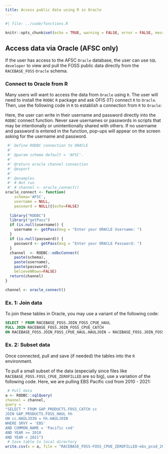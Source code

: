 ```yaml
---
title: Access public data using R in Oracle
---
```


```r
#| file: ../code/functions.R

knitr::opts_chunk$set(echo = TRUE, warning = FALSE, error = FALSE, message = FALSE)
```

## Access data via Oracle (AFSC only)

If the user has access to the AFSC `Oracle` database, the user can use `SQL developer` to view and pull the FOSS public data directly from the `RACEBASE_FOSS` `Oracle` schema. 

### Connect to Oracle from R

Many users will want to access the data from `Oracle` using `R`. The user will need to install the `RODBC` `R` package and ask OFIS (IT) connect `R` to `Oracle`. Then, use the following code in `R` to establish a connection from `R` to `Oracle`: 

Here, the user can write in their username and password directly into the `RODBC` connect function. Never save usernames or passwords in scripts that may be intentionally or unintentionally shared with others. If no username and password is entered in the function, pop-ups will appear on the screen asking for the username and password. 

```r
 #' Define RODBC connection to ORACLE
 #'
 #' @param schema default = 'AFSC'. 
 #'
 #' @return oracle channel connection
 #' @export
 #'
 #' @examples
 #' # Not run
 #' # channel <- oracle_connect()
oracle_connect <- function(
    schema='AFSC', 
    username = NULL, 
    passowrd = NULL){(echo=FALSE)
  
  library("RODBC")
  library("getPass")
  if (is.null(username)) {
    username <- getPass(msg = "Enter your ORACLE Username: ")
  }
  if (is.null(password)) {
    password <- getPass(msg = "Enter your ORACLE Password: ")
  }
  channel  <- RODBC::odbcConnect(
    paste(schema),
    paste(username),
    paste(password), 
    believeNRows=FALSE)
  return(channel)
}

channel <- oracle_connect()
```


### Ex. 1: Join data

To join these tables in Oracle, you may use a variant of the following code: 

```sql
SELECT * FROM RACEBASE_FOSS.JOIN_FOSS_CPUE_HAUL
FULL JOIN RACEBASE_FOSS.JOIN_FOSS_CPUE_CATCH
ON RACEBASE_FOSS.JOIN_FOSS_CPUE_HAUL.HAULJOIN = RACEBASE_FOSS.JOIN_FOSS_CPUE_CATCH.HAULJOIN;
```

### Ex. 2: Subset data

Once connected, pull and save (if needed) the tables into the `R` environment. 

To pull a small subset of the data (especially since files like `RACEBASE_FOSS.FOSS_CPUE_ZEROFILLED` are so big), use a variation of the following code. Here, we are pulling EBS Pacific cod from 2010 - 2021: 

```r
 # Pull data
a <- RODBC::sqlQuery(
channel = channel, 
query = 
"SELECT * FROM GAP_PRODUCTS.FOSS_CATCH cc
JOIN GAP_PRODUCTS.FOSS_HAUL hh
ON cc.HAULJOIN = hh.HAULJOIN
WHERE SRVY = 'EBS' 
AND COMMON_NAME = 'Pacific cod' 
AND YEAR >= 2010 
AND YEAR < 2021")
 # Save table to local directory
write.csv(x = a, file = "RACEBASE_FOSS-FOSS_CPUE_ZEROFILLED-ebs_pcod_2010-2020.csv")
```



